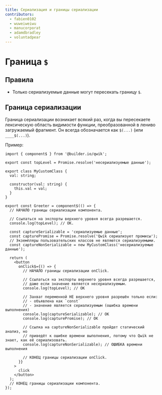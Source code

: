 ```yaml
---
title: Сериализация и границы сериализации
contributors:
  - fabien0102
  - wuweiweiwu
  - manucorporat
  - adamdbradley
  - voluntadpear
---
```


# Граница `$`

## Правила

- Только сериализуемые данные могут пересекать границу `$`.

## Граница сериализации

Граница сериализации возникает всякий раз, когда вы пересекаете лексическую область видимости функции, преобразованной в лениво загружаемый фрагмент. Он всегда обозначается как `$(...)` (или `____$(...)`).

Пример:

```tsx
import { component$ } from '@builder.io/qwik';

export const topLevel = Promise.resolve('несериализуемые данные');

export class MyCustomClass {
  val: string;

  constructor(val: string) {
    this.val = val;
  }
}

export const Greeter = component$(() => {
  // НАЧАЛО границы сериализации компонента.

  // Ссылаться на экспорты верхнего уровня всегда разрешается.
  console.log(topLevel); // OK.

  const captureSerializable = 'сериализуемые данные';
  const capturePromise = Promise.resolve('Qwik сериализует промисы');
  // Экземпляры пользовательских классов не являются сериализуемыми.
  const captureNonSerializable = new MyCustomClass('несериализуемые данные');

  return (
    <button
      onClick$={() => {
        // НАЧАЛО границы сериализации onClick.

        // Ссылаться на экспорты верхнего уровня всегда разрешается,
        // даже если значение является несериализуемым.
        console.log(topLevel); // OK

        // Захват переменной НЕ верхнего уровня разрешён только если:
        // - объявлена как `const`
        // - значение является сериализуемым (ошибка времени выполнения)
        console.log(captureSerializable); // OK
        console.log(capturePromise); // OK

        // Ссылка на captureNonSerializable пройдет статический анализ, но
        // приведёт к ошибке времени выполнения, потому что Qwik не знает, как её сериализовать.
        console.log(captureNonSerializable); // ОШИБКА времени выполнения

        // КОНЕЦ границы сериализации onClick.
      }}
    >
      click
    </button>
  );
  // КОНЕЦ границы сериализации компонента.
});
```

